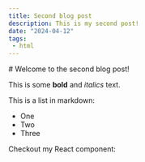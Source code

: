 ```yaml
---
title: Second blog post
description: This is my second post!
date: "2024-04-12"
tags:
 - html
---
```

<div className="prose dark:prose-invert">
# Welcome to the second blog post!
 
This is some **bold** and _italics_ text.
 
This is a list in markdown:
 
- One
- Two
- Three
 
Checkout my React component:

</div>
